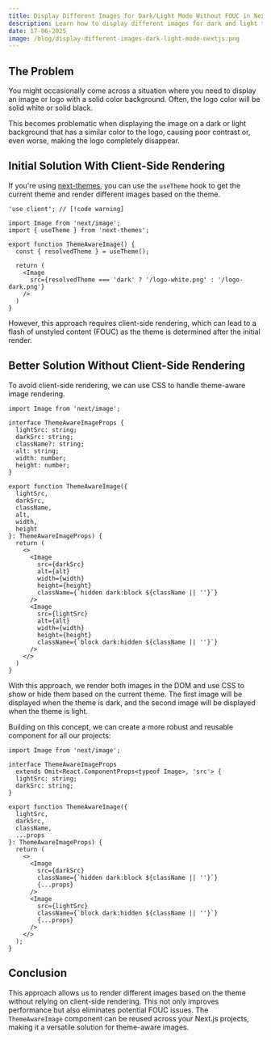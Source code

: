 ```yaml
---
title: Display Different Images for Dark/Light Mode Without FOUC in Next.js
description: Learn how to display different images for dark and light themes without flash of unstyled content or client-side rendering.
date: 17-06-2025
image: /blog/display-different-images-dark-light-mode-nextjs.png
---
```


## The Problem

You might occasionally come across a situation where you need to display an image or logo with a solid color background. Often, the logo color will be solid white or solid black.

This becomes problematic when displaying the image on a dark or light background that has a similar color to the logo, causing poor contrast or, even worse, making the logo completely disappear.

## Initial Solution With Client-Side Rendering

If you're using [next-themes](https://github.com/pacocoursey/next-themes), you can use the `useTheme` hook to get the current theme and render different images based on the theme.

```tsx title="ThemeAwareImage.tsx" showLineNumbers
'use client'; // [!code warning]

import Image from 'next/image';
import { useTheme } from 'next-themes';

export function ThemeAwareImage() {
  const { resolvedTheme } = useTheme();

  return (
    <Image
      src={resolvedTheme === 'dark' ? '/logo-white.png' : '/logo-dark.png'}
    />
  )
}
```

However, this approach requires client-side rendering, which can lead to a flash of unstyled content (FOUC) as the theme is determined after the initial render.

## Better Solution Without Client-Side Rendering

To avoid client-side rendering, we can use CSS to handle theme-aware image rendering.

```tsx title="ThemeAwareImage.tsx" showLineNumbers {27,34}
import Image from 'next/image';

interface ThemeAwareImageProps {
  lightSrc: string;
  darkSrc: string;
  className?: string;
  alt: string;
  width: number;
  height: number;
}

export function ThemeAwareImage({ 
  lightSrc, 
  darkSrc, 
  className, 
  alt, 
  width, 
  height 
}: ThemeAwareImageProps) {
  return (
    <>
      <Image
        src={darkSrc}
        alt={alt}
        width={width}
        height={height}
        className={`hidden dark:block ${className || ''}`}
      />
      <Image
        src={lightSrc}
        alt={alt}
        width={width}
        height={height}
        className={`block dark:hidden ${className || ''}`}
      />
    </>
  )
}
```

With this approach, we render both images in the DOM and use CSS to show or hide them based on the current theme. The first image will be displayed when the theme is dark, and the second image will be displayed when the theme is light.

Building on this concept, we can create a more robust and reusable component for all our projects:

```tsx title="ThemeAwareImage.tsx" showLineNumbers
import Image from 'next/image';

interface ThemeAwareImageProps
  extends Omit<React.ComponentProps<typeof Image>, 'src'> {
  lightSrc: string;
  darkSrc: string;
}

export function ThemeAwareImage({
  lightSrc,
  darkSrc,
  className,
  ...props
}: ThemeAwareImageProps) {
  return (
    <>
      <Image
        src={darkSrc}
        className={`hidden dark:block ${className || ''}`}
        {...props}
      />
      <Image
        src={lightSrc}
        className={`block dark:hidden ${className || ''}`}
        {...props}
      />
    </>
  );
}
```

## Conclusion

This approach allows us to render different images based on the theme without relying on client-side rendering. This not only improves performance but also eliminates potential FOUC issues. The `ThemeAwareImage` component can be reused across your Next.js projects, making it a versatile solution for theme-aware images.
